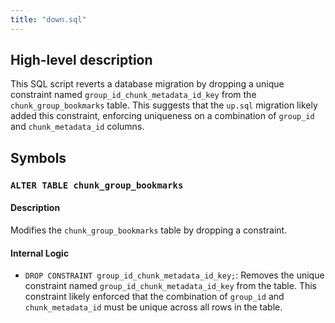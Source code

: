 ```yaml
---
title: "down.sql"
---
```


## High-level description
This SQL script reverts a database migration by dropping a unique constraint named `group_id_chunk_metadata_id_key` from the `chunk_group_bookmarks` table. This suggests that the `up.sql` migration likely added this constraint, enforcing uniqueness on a combination of `group_id` and `chunk_metadata_id` columns. 

## Symbols

### `ALTER TABLE chunk_group_bookmarks`
#### Description
Modifies the `chunk_group_bookmarks` table by dropping a constraint.

#### Internal Logic
- `DROP CONSTRAINT group_id_chunk_metadata_id_key;`: Removes the unique constraint named `group_id_chunk_metadata_id_key` from the table. This constraint likely enforced that the combination of `group_id` and `chunk_metadata_id` must be unique across all rows in the table. 

